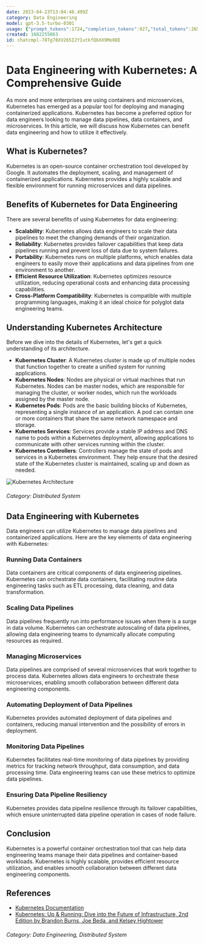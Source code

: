 ```yaml
---
date: 2023-04-23T13:04:48.499Z
category: Data Engineering
model: gpt-3.5-turbo-0301
usage: {"prompt_tokens":1724,"completion_tokens":927,"total_tokens":2651}
created: 1682255063
id: chatcmpl-78Tg78XV265I2YIutkfQbXX9Mo0DE
---
```


# Data Engineering with Kubernetes: A Comprehensive Guide

As more and more enterprises are using containers and microservices, Kubernetes has emerged as a popular tool for deploying and managing containerized applications. Kubernetes has become a preferred option for data engineers looking to manage data pipelines, data containers, and microservices. In this article, we will discuss how Kubernetes can benefit data engineering and how to utilize it effectively. 

## What is Kubernetes?
Kubernetes is an open-source container orchestration tool developed by Google. It automates the deployment, scaling, and management of containerized applications. Kubernetes provides a highly scalable and flexible environment for running microservices and data pipelines.

## Benefits of Kubernetes for Data Engineering
There are several benefits of using Kubernetes for data engineering:
- **Scalability**: Kubernetes allows data engineers to scale their data pipelines to meet the changing demands of their organization.
- **Reliability**: Kubernetes provides failover capabilities that keep data pipelines running and prevent loss of data due to system failures.
- **Portability**: Kubernetes runs on multiple platforms, which enables data engineers to easily move their applications and data pipelines from one environment to another.
- **Efficient Resource Utilization**: Kubernetes optimizes resource utilization, reducing operational costs and enhancing data processing capabilities.
- **Cross-Platform Compatibility**: Kubernetes is compatible with multiple programming languages, making it an ideal choice for polyglot data engineering teams.

## Understanding Kubernetes Architecture
Before we dive into the details of Kubernetes, let's get a quick understanding of its architecture. 

- **Kubernetes Cluster**: A Kubernetes cluster is made up of multiple nodes that function together to create a unified system for running applications.
- **Kubernetes Nodes**: Nodes are physical or virtual machines that run Kubernetes. Nodes can be master nodes, which are responsible for managing the cluster, or worker nodes, which run the workloads assigned by the master node.
- **Kubernetes Pods**: Pods are the basic building blocks of Kubernetes, representing a single instance of an application. A pod can contain one or more containers that share the same network namespace and storage.
- **Kubernetes Services**: Services provide a stable IP address and DNS name to pods within a Kubernetes deployment, allowing applications to communicate with other services running within the cluster.
- **Kubernetes Controllers**: Controllers manage the state of pods and services in a Kubernetes environment. They help ensure that the desired state of the Kubernetes cluster is maintained, scaling up and down as needed.

![Kubernetes Architecture](https://miro.medium.com/max/1400/1*_odCc0nh0W6ZZQl6aJh_Ww.jpeg)
###### Category: Distributed System

## Data Engineering with Kubernetes
Data engineers can utilize Kubernetes to manage data pipelines and containerized applications. Here are the key elements of data engineering with Kubernetes:

### Running Data Containers
Data containers are critical components of data engineering pipelines. Kubernetes can orchestrate data containers, facilitating routine data engineering tasks such as ETL processing, data cleaning, and data transformation.

### Scaling Data Pipelines
Data pipelines frequently run into performance issues when there is a surge in data volume. Kubernetes can orchestrate autoscaling of data pipelines, allowing data engineering teams to dynamically allocate computing resources as required. 

### Managing Microservices
Data pipelines are comprised of several microservices that work together to process data. Kubernetes allows data engineers to orchestrate these microservices, enabling smooth collaboration between different data engineering components.

### Automating Deployment of Data Pipelines 
Kubernetes provides automated deployment of data pipelines and containers, reducing manual intervention and the possibility of errors in deployment. 

### Monitoring Data Pipelines 
Kubernetes facilitates real-time monitoring of data pipelines by providing metrics for tracking network throughput, data consumption, and data processing time. Data engineering teams can use these metrics to optimize data pipelines.

### Ensuring Data Pipeline Resiliency 
Kubernetes provides data pipeline resilience through its failover capabilities, which ensure uninterrupted data pipeline operation in cases of node failure. 

## Conclusion
Kubernetes is a powerful container orchestration tool that can help data engineering teams manage their data pipelines and container-based workloads. Kubernetes is highly scalable, provides efficient resource utilization, and enables smooth collaboration between different data engineering components. 

## References
- [Kubernetes Documentation](https://kubernetes.io/docs)
- [Kubernetes: Up & Running: Dive into the Future of Infrastructure, 2nd Edition by Brandon Burns, Joe Beda, and Kelsey Hightower](https://www.amazon.com/Kubernetes-Running-Dive-Future-Infrastructure/dp/1492046531)

###### Category: Data Engineering, Distributed System